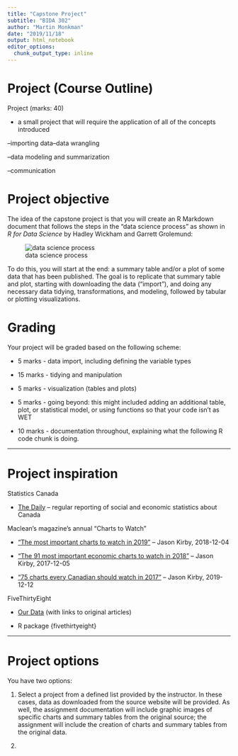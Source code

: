 ```yaml
---
title: "Capstone Project"
subtitle: "BIDA 302"
author: "Martin Monkman"
date: "2019/11/18"
output: html_notebook
editor_options: 
  chunk_output_type: inline
---
```


# Project (Course Outline)

Project (marks: 40)

* a small project that will require the application of all of the concepts introduced

–importing data–data wrangling

–data modeling and summarization

–communication


# Project objective 

The idea of the capstone project is that you will create an R Markdown document that follows the steps in the "data science process" as shown in _R for Data Science_ by Hadley Wickham and Garrett Grolemund:

![data science process](../img/data-science.png)

To do this, you will start at the end: a summary table and/or a plot of some data that has been published. The goal is to replicate that summary table and plot, starting with downloading the data ("import"), and doing any necessary data tidying, transformations, and modeling, followed by tabular or plotting visualizations.

# Grading

Your project will be graded based on the following scheme:

* 5 marks - data import, including defining the variable types

* 15 marks - tidying and manipulation

* 5 marks - visualization (tables and plots)

* 5 marks - going beyond: this might included adding an additional table, plot, or statistical model, or using functions so that your code isn't as WET

* 10 marks - documentation throughout, explaining what the following R code chunk is doing.



---

# Project inspiration


Statistics Canada 

* [The Daily](https://www150.statcan.gc.ca/n1/dai-quo/index-eng.htm) -- regular reporting of social and economic statistics about Canada

Maclean's magazine's annual "Charts to Watch"

* ["The most important charts to watch in 2019"](https://www.macleans.ca/economy/economicanalysis/the-most-important-charts-to-watch-in-2019/) -- Jason Kirby, 2018-12-04

* ["The 91 most important economic charts to watch in 2018"](https://www.macleans.ca/economy/economicanalysis/the-most-important-economic-charts-to-watch-in-2018/) -- Jason Kirby, 2017-12-05

* ["75 charts every Canadian should watch in 2017"](https://www.macleans.ca/economy/economicanalysis/75-charts-every-canadian-should-watch-in-2017/) -- Jason Kirby, 2019-12-12

FiveThirtyEight

* [Our Data](https://data.fivethirtyeight.com/) (with links to original articles)

* R package {fivethirtyeight}



---

# Project options

You have two options:

1. Select a project from a defined list provided by the instructor. In these cases, data as downloaded from the source website will be provided. As well, the assignment documentation will include graphic images of specific charts and summary tables from the original source; the assignment will include the creation of charts and summary tables from the original data. 

2. 


